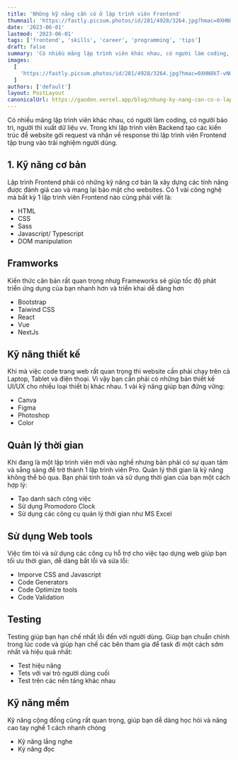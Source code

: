 ```yaml
---
title: 'Những kỹ năng cần có ở lập trình viên Frontend'
thumnail: 'https://fastly.picsum.photos/id/281/4928/3264.jpg?hmac=0XHN8kT-vNOM5Sl2vfxmJk0uWAbHSj5EUMAO9eQ0XFM'
date: '2023-06-01'
lastmod: '2023-06-01'
tags: ['frontend', 'skills', 'career', 'programming', 'tips']
draft: false
summary: 'Có nhiều mãng lập trình viên khác nhau, có người làm coding, có người bảo trì, người thì xuất dữ liệu vv. Trong khi lập trình viên Backend tạo các kiến trúc để website gởi request và nhận về response  thì lập trình viên Frontend tập trung vào trải nghiệm người dùng.'
images:
  [
    'https://fastly.picsum.photos/id/281/4928/3264.jpg?hmac=0XHN8kT-vNOM5Sl2vfxmJk0uWAbHSj5EUMAO9eQ0XFM',
  ]
authors: ['default']
layout: PostLayout
canonicalUrl: https://gaoden.vercel.app/blog/nhung-ky-nang-can-co-o-lap-trinh-vien-frontend
---
```


<TOCInline toc={props.toc} exclude="" toHeading={2} />

Có nhiều mãng lập trình viên khác nhau, có người làm coding, có người bảo trì, người thì xuất dữ liệu vv. Trong khi lập trình viên Backend tạo các kiến trúc để website gởi request và nhận về response thì lập trình viên Frontend tập trung vào trải nghiệm người dùng.

## 1. Kỹ năng cơ bản

Lập trình Frontend phải có những kỹ năng cơ bản là xây dựng các tính năng được đánh giá cao và mang lại bảo mật cho websites. Có 1 vài công nghệ mà bất kỳ 1 lập trình viên Frontend nào cũng phải viết là:

- HTML
- CSS
- Sass
- Javascript/ Typescript
- DOM manipulation

## Framworks

Kiến thức căn bản rất quan trọng nhưg Frameworks sẽ giúp tốc độ phát triển ứng dụng của bạn nhanh hơn và triển khai dễ dàng hơn

- Bootstrap
- Taiwind CSS
- React
- Vue
- NextJs

## Kỹ năng thiết kế

Khi mà việc code trang web rất quan trọng thì website cần phải chạy trên cả Laptop, Tablet và điện thoại. Vì vậy bạn cần phải có những bản thiết kế UI/UX cho nhiều loại thiết bị khác nhau. 1 vài kỹ năng giúp bạn đứng vững:

- Canva
- Figma
- Photoshop
- Color

## Quản lý thời gian

Khi đang là một lập trình viên mới vào nghề nhưng bản phải có sự quan tâm và sẳng sàng để trờ thành 1 lập trình viên Pro. Quản lý thời gian là kỹ năng không thể bỏ qua. Bạn phải tính toán và sử dụng thời gian của bạn một cách hợp lý:

- Tạo danh sách công việc
- Sử dụng Promodoro Clock
- Sử dụng các công cụ quản lý thời gian như MS Excel

## Sử dụng Web tools

Việc tìm tòi và sử dụng các công cụ hỗ trợ cho việc tạo dựng web giúp bạn tối ưu thời gian, dễ dàng bắt lỗi và sửa lỗi:

- Imporve CSS and Javascript
- Code Generators
- Code Optimize tools
- Code Validation

## Testing

Testing giúp bạn hạn chế nhất lỗi đến với người dùng. Giúp bạn chuẩn chỉnh trong lúc code và giúp hạn chế các bên tham gia để task đi một cách sớm nhất và hiệu quả nhất:

- Test hiệu năng
- Tets với vai trò người dùng cuối
- Test trên các nền tảng khác nhau

## Kỹ năng mềm

Kỹ năng cộng đồng cũng rất quan trọng, giúp bạn dễ dàng học hỏi và nâng cao tay nghề 1 cách nhanh chóng

- Kỹ năng lắng nghe
- Ký năng đọc
